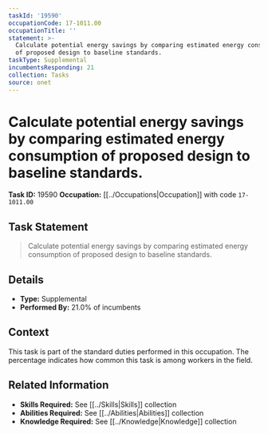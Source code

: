 ```yaml
---
taskId: '19590'
occupationCode: 17-1011.00
occupationTitle: ''
statement: >-
  Calculate potential energy savings by comparing estimated energy consumption
  of proposed design to baseline standards.
taskType: Supplemental
incumbentsResponding: 21
collection: Tasks
source: onet
---
```

# Calculate potential energy savings by comparing estimated energy consumption of proposed design to baseline standards.

**Task ID:** 19590
**Occupation:** [[../Occupations|Occupation]] with code `17-1011.00`

## Task Statement

> Calculate potential energy savings by comparing estimated energy consumption of proposed design to baseline standards.

## Details

- **Type:** Supplemental
- **Performed By:** 21.0% of incumbents

## Context

This task is part of the standard duties performed in this occupation. The percentage indicates how common this task is among workers in the field.

## Related Information

- **Skills Required:** See [[../Skills|Skills]] collection
- **Abilities Required:** See [[../Abilities|Abilities]] collection
- **Knowledge Required:** See [[../Knowledge|Knowledge]] collection
